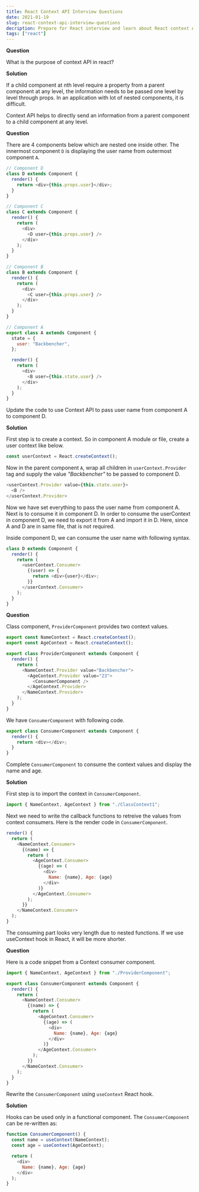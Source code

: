 ```yaml
---
title: React Context API Interview Questions
date: 2021-01-19
slug: react-context-api-interview-questions
decription: Prepare for React interview and learn about React context API
tags: ["react"]
---
```



**Question**

What is the purpose of context API in react?

**Solution**

If a child component at nth level require a property from a parent component at any level, the information needs to be passed one level by level through props. In an application with lot of nested components, it is difficult.

Context API helps to directly send an information from a parent component to a child component at any level.

**Question**

There are 4 components below which are nested one inside other. The innermost component `D` is displaying the user name from outermost component `A`.

```javascript
// Component D
class D extends Component {
  render() {
    return <div>{this.props.user}</div>;
  }
}

// Component C
class C extends Component {
  render() {
    return (
      <div>
        <D user={this.props.user} />
      </div>
    );
  }
}

// Component B
class B extends Component {
  render() {
    return (
      <div>
        <C user={this.props.user} />
      </div>
    );
  }
}

// Component A
export class A extends Component {
  state = {
    user: "Backbencher",
  };

  render() {
    return (
      <div>
        <B user={this.state.user} />
      </div>
    );
  }
}
```

Update the code to use Context API to pass user name from component A to component D.

**Solution**

First step is to create a context. So in component A module or file, create a user context like below.

```javascript
const userContext = React.createContext();
```

Now in the parent component `A`, wrap all children in `userContext.Provider` tag and supply the value _"Backbencher"_ to be passed to component D.

```javascript
<userContext.Provider value={this.state.user}>
  <B />
</userContext.Provider>
```

Now we have set everything to pass the user name from component A. Next is to consume it in component D. In order to consume the userContext in component D, we need to export it from A and import it in D. Here, since A and D are in same file, that is not required.

Inside component D, we can consume the user name with following syntax.

```javascript
class D extends Component {
  render() {
    return (
      <userContext.Consumer>
        {(user) => {
          return <div>{user}</div>;
        }}
      </userContext.Consumer>
    );
  }
}
```

**Question**

Class component, `ProviderComponent` provides two context values.

```javascript
export const NameContext = React.createContext();
export const AgeContext = React.createContext();

export class ProviderComponent extends Component {
  render() {
    return (
      <NameContext.Provider value="Backbencher">
        <AgeContext.Provider value="23">
          <ConsumerComponent />
        </AgeContext.Provider>
      </NameContext.Provider>
    );
  }
}
```

We have `ConsumerComponent` with following code.

```javascript
export class ConsumerComponent extends Component {
  render() {
    return <div></div>;
  }
}
```

Complete `ConsumerComponent` to consume the context values and display the name and age.

**Solution**

First step is to import the context in `ConsumerComponent`.

```javascript
import { NameContext, AgeContext } from "./ClassContext1";
```

Next we need to write the callback functions to retreive the values from context consumers. Here is the render code in `ConsumerComponent`.

```javascript
render() {
  return (
    <NameContext.Consumer>
      {(name) => {
        return (
          <AgeContext.Consumer>
            {(age) => (
              <div>
                Name: {name}, Age: {age}
              </div>
            )}
          </AgeContext.Consumer>
        );
      }}
    </NameContext.Consumer>
  );
}
```

The consuming part looks very length due to nested functions. If we use useContext hook in React, it will be more shorter.

**Question**

Here is a code snippet from a Context consumer component.

```javascript
import { NameContext, AgeContext } from "./ProviderComponent";

export class ConsumerComponent extends Component {
  render() {
    return (
      <NameContext.Consumer>
        {(name) => {
          return (
            <AgeContext.Consumer>
              {(age) => (
                <div>
                  Name: {name}, Age: {age}
                </div>
              )}
            </AgeContext.Consumer>
          );
        }}
      </NameContext.Consumer>
    );
  }
}
```

Rewrite the `ConsumerComponent` using `useContext` React hook.

**Solution**

Hooks can be used only in a functional component. The `ConsumerComponent` can be re-written as:

```javascript
function ConsumerComponent() {
  const name = useContext(NameContext);
  const age = useContext(AgeContext);

  return (
    <div>
      Name: {name}, Age: {age}
    </div>
  );
}
```

